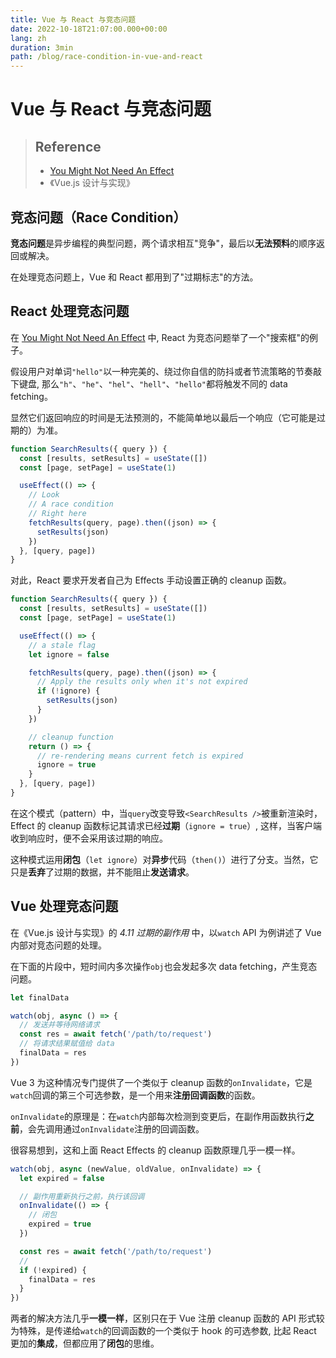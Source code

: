 ```yaml
---
title: Vue 与 React 与竞态问题
date: 2022-10-18T21:07:00.000+00:00
lang: zh
duration: 3min
path: /blog/race-condition-in-vue-and-react
---
```


# Vue 与 React 与竞态问题

> Reference
> -
> - [You Might Not Need An Effect](https://beta.reactjs.org/learn/you-might-not-need-an-effect#fetching-data)
> - 《Vue.js 设计与实现》

## 竞态问题（Race Condition）

**竞态问题**是异步编程的典型问题，两个请求相互"竞争"，最后以**无法预料**的顺序返回或解决。

在处理竞态问题上，Vue 和 React 都用到了"过期标志"的方法。

## React 处理竞态问题

在 [You Might Not Need An Effect](https://beta.reactjs.org/learn/you-might-not-need-an-effect#fetching-data) 中,
React 为竞态问题举了一个"搜索框"的例子。

假设用户对单词`"hello"`以一种完美的、绕过你自信的防抖或者节流策略的节奏敲下键盘,
那么`"h"`、`"he"`、`"hel"`、`"hell"`、`"hello"`都将触发不同的 data fetching。

显然它们返回响应的时间是无法预测的，不能简单地以最后一个响应（它可能是过期的）为准。

``` js
function SearchResults({ query }) {
  const [results, setResults] = useState([])
  const [page, setPage] = useState(1)

  useEffect(() => {
    // Look
    // A race condition
    // Right here
    fetchResults(query, page).then((json) => {
      setResults(json)
    })
  }, [query, page])
}
```

对此，React 要求开发者自己为 Effects 手动设置正确的 cleanup 函数。

``` js
function SearchResults({ query }) {
  const [results, setResults] = useState([])
  const [page, setPage] = useState(1)

  useEffect(() => {
    // a stale flag
    let ignore = false

    fetchResults(query, page).then((json) => {
      // Apply the results only when it's not expired
      if (!ignore) {
        setResults(json)
      }
    })

    // cleanup function
    return () => {
      // re-rendering means current fetch is expired
      ignore = true
    }
  }, [query, page])
}
```

在这个模式（pattern）中，当`query`改变导致`<SearchResults />`被重新渲染时，Effect 的 cleanup 函数标记其请求已经**过期**（`ignore = true`）,
这样，当客户端收到响应时，便不会采用该过期的响应。

这种模式运用**闭包**（`let ignore`）对**异步**代码（`then()`）进行了分支。当然，它只是**丢弃**了过期的数据，并不能阻止**发送请求**。

## Vue 处理竞态问题

在《Vue.js 设计与实现》的 *4.11 过期的副作用* 中，以`watch` API 为例讲述了 Vue 内部对竞态问题的处理。

在下面的片段中，短时间内多次操作`obj`也会发起多次 data fetching，产生竞态问题。

``` js
let finalData

watch(obj, async () => {
  // 发送并等待网络请求
  const res = await fetch('/path/to/request')
  // 将请求结果赋值给 data
  finalData = res
})
```

Vue 3 为这种情况专门提供了一个类似于 cleanup 函数的`onInvalidate`，它是`watch`回调的第三个可选参数，是一个用来**注册回调函数**的函数。

`onInvalidate`的原理是：在`watch`内部每次检测到变更后，在副作用函数执行**之前**，会先调用通过`onInvalidate`注册的回调函数。

很容易想到，这和上面 React Effects 的 cleanup 函数原理几乎一模一样。

``` js
watch(obj, async (newValue, oldValue, onInvalidate) => {
  let expired = false

  // 副作用重新执行之前，执行该回调
  onInvalidate(() => {
    // 闭包
    expired = true
  })

  const res = await fetch('/path/to/request')
  // 
  if (!expired) {
    finalData = res
  }
})
```

两者的解决方法几乎**一模一样**，区别只在于 Vue 注册 cleanup 函数的 API 形式较为特殊，是传递给`watch`的回调函数的一个类似于 hook 的可选参数,
比起 React 更加的**集成**，但都应用了**闭包**的思维。
